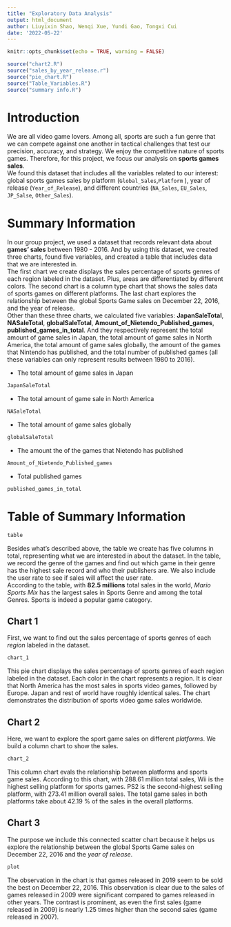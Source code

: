 ```yaml
---
title: "Exploratory Data Analysis"
output: html_document
author: Liuyixin Shao, Wenqi Xue, Yundi Gao, Tongxi Cui
date: '2022-05-22'
---
```


```r
knitr::opts_chunk$set(echo = TRUE, warning = FALSE)
```

```r
source("chart2.R")
source("sales_by_year_release.r")
source("pie_chart.R")
source("Table_Variables.R")
source("summary info.R")
```


# Introduction

We are all video game lovers. Among all, sports are such a fun genre that we can compete against one another in tactical challenges that test our precision, accuracy, and strategy. We enjoy the competitive nature of sports games. Therefore, for this project, we focus our analysis on **sports games sales**.      
We found this dataset that includes all the variables related to our interest: global sports games sales by platform (`Global_Sales`,`Platform` ), year of release (`Year_of_Release`), and different countries (`NA_Sales`, `EU_Sales`, `JP_Salse`, `Other_Sales`).      

# Summary Information
In our group project, we used a dataset that records relevant data about **games’ sales** between 1980 - 2016. And by using this dataset, we created three charts, found five variables, and created a table that includes data that we are interested in.       
The first chart we create displays the sales percentage of sports genres of each region labeled in the dataset. Plus, areas are differentiated by different colors. The second chart is a column type chart that shows the sales data of sports games on different platforms. The last chart explores the relationship between the global Sports Game sales on December 22, 2016, and the year of release.           
Other than these three charts, we calculated five variables: **JapanSaleTotal**, **NASaleTotal**, **globalSaleTotal**, **Amount_of_Nietendo_Published_games**, **published_games_in_total**. And they respectively represent the total amount of game sales in Japan, the total amount of game sales in North America, the total amount of game sales globally, the amount of the games that Nintendo has published, and the total number of published games (all these variables can only represent results between 1980 to 2016).                   
      
- The total amount of game sales in Japan
```r
JapanSaleTotal
```
- The total amount of game sale in North America
```r
NASaleTotal
```
- The total amount of game sales globally
```r
globalSaleTotal
```
- The amount the of the games that Nietendo has published   
```r
Amount_of_Nietendo_Published_games
```
- Total published games
```r
published_games_in_total
```

 
# Table of Summary Information
```r
table
```
      
Besides what’s described above, the table we create has five columns in total, representing what we are interested in about the dataset. In the table, we record the genre of the games and find out which game in their genre has the highest sale record and who their publishers are. We also include the user rate to see if sales will affect the user rate.  
According to the table, with **82.5 millions** total sales in the world, _Mario Sports Mix_ has the largest sales in Sports Genre and among the total Genres. Sports is indeed a popular game category.     

## Chart 1
First, we want to find out the sales percentage of sports genres of each _region_ labeled in the dataset.     
```r
chart_1
```
                           
This pie chart displays the sales percentage of sports genres of each region labeled in the dataset. Each color in the chart represents a region. It is clear that North America has the most sales in sports video games, followed by Europe. Japan and rest of world have roughly identical sales. The chart demonstrates the distribution of sports video game sales worldwide.       

## Chart 2
Here, we want to explore the sport game sales on different _platforms_. We build a column chart to show the sales.    
           
```r
chart_2
```
       
This column chart evals the relationship between platforms and sports game sales. According to this chart, with 288.61 million total sales, Wii is the highest selling platform for sports games. PS2 is the second-highest selling platform, with 273.41 million overall sales. The total game sales in both platforms take about 42.19 % of the sales in the overall platforms.        

## Chart 3
The purpose we include this connected scatter chart because it helps us explore the relationship between the global Sports Game sales on December 22, 2016 and the _year of release_.      
```r
plot
```
                     
The observation in the chart is that games released in 2019 seem to be sold the best on December 22, 2016. This observation is clear due to the sales of games released in 2009 were significant compared to games released in other years. The contrast is prominent, as even the first sales (game released in 2009) is nearly 1.25 times higher than the second sales (game released in 2007).         



